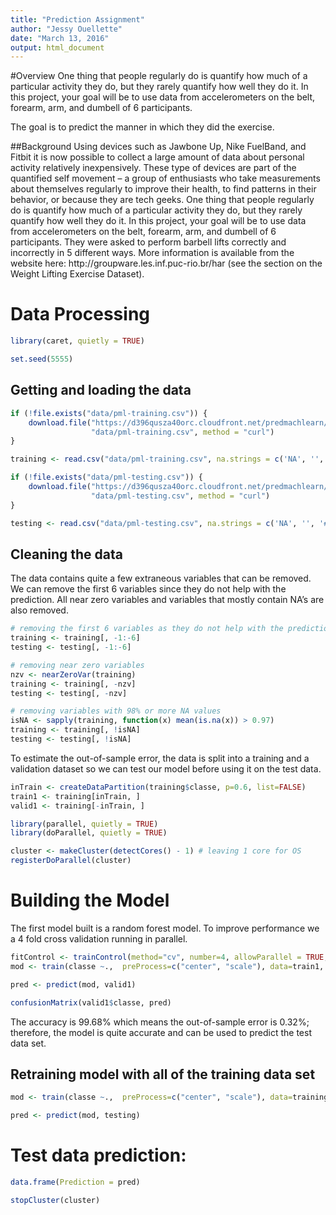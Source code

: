 ```yaml
---
title: "Prediction Assignment"
author: "Jessy Ouellette"
date: "March 13, 2016"
output: html_document
---
```


#Overview
One thing that people regularly do is quantify how much of a particular activity they do, but they rarely quantify how well they do it. In this project, your goal will be to use data from accelerometers on the belt, forearm, arm, and dumbell of 6 participants.

The goal is to predict the manner in which they did the exercise.


##Background
Using devices such as Jawbone Up, Nike FuelBand, and Fitbit it is now possible to collect a large amount of data about personal activity relatively inexpensively. These type of devices are part of the quantified self movement – a group of enthusiasts who take measurements about themselves regularly to improve their health, to find patterns in their behavior, or because they are tech geeks. One thing that people regularly do is quantify how much of a particular activity they do, but they rarely quantify how well they do it. In this project, your goal will be to use data from accelerometers on the belt, forearm, arm, and dumbell of 6 participants. They were asked to perform barbell lifts correctly and incorrectly in 5 different ways. More information is available from the website here: http://groupware.les.inf.puc-rio.br/har (see the section on the Weight Lifting Exercise Dataset).

# Data Processing
```R
library(caret, quietly = TRUE)

set.seed(5555)
```

## Getting and loading the data
```R
if (!file.exists("data/pml-training.csv")) {
	download.file("https://d396qusza40orc.cloudfront.net/predmachlearn/pml-training.csv",
				  "data/pml-training.csv", method = "curl")
}

training <- read.csv("data/pml-training.csv", na.strings = c('NA', '', '#DIV/0!'))

if (!file.exists("data/pml-testing.csv")) {
	download.file("https://d396qusza40orc.cloudfront.net/predmachlearn/pml-testing.csv",
				  "data/pml-testing.csv", method = "curl")
}

testing <- read.csv("data/pml-testing.csv", na.strings = c('NA', '', '#DIV/0!'))
```

## Cleaning the data
The data contains quite a few extraneous variables that can be removed. We can remove the first 6 variables since they do not help with the prediction. All near zero variables and variables that mostly contain NA's are also removed.
```R
# removing the first 6 variables as they do not help with the prediction
training <- training[, -1:-6]
testing <- testing[, -1:-6]

# removing near zero variables
nzv <- nearZeroVar(training)
training <- training[, -nzv]
testing <- testing[, -nzv]

# removing variables with 98% or more NA values
isNA <- sapply(training, function(x) mean(is.na(x)) > 0.97)
training <- training[, !isNA]
testing <- testing[, !isNA]
```

To estimate the out-of-sample error, the data is split into a training and a validation dataset so we can test our model before using it on the test data.
```R

inTrain <- createDataPartition(training$classe, p=0.6, list=FALSE)
train1 <- training[inTrain, ]
valid1 <- training[-inTrain, ]
```

```r
library(parallel, quietly = TRUE)
library(doParallel, quietly = TRUE)

cluster <- makeCluster(detectCores() - 1) # leaving 1 core for OS
registerDoParallel(cluster)
```

# Building the Model
The first model built is a random forest model. To improve performance we a 4 fold cross validation running in parallel.

```R
fitControl <- trainControl(method="cv", number=4, allowParallel = TRUE, verboseIter = FALSE)
mod <- train(classe ~.,  preProcess=c("center", "scale"), data=train1, method="rf", fitControl = fitControl)

pred <- predict(mod, valid1)

confusionMatrix(valid1$classe, pred)
```

The accuracy is 99.68% which means the out-of-sample error is 0.32%; therefore, the model is quite accurate and can be used to predict the test data set.

## Retraining model with all of the training data set
```R
mod <- train(classe ~.,  preProcess=c("center", "scale"), data=training, method="rf", fitControl = fitControl)

pred <- predict(mod, testing)
```

# Test data prediction:
```R
data.frame(Prediction = pred)
```

```R
stopCluster(cluster)
```

